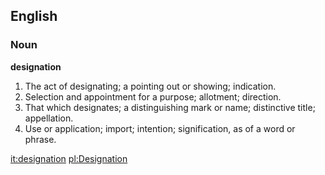 ==English==

===Noun===

'''designation'''

#The act of designating; a pointing out or showing; indication.
#Selection and appointment for a purpose; allotment; direction.
#That which designates; a distinguishing mark or name; distinctive title; appellation.
#Use or application; import; intention; signification, as of a word or phrase.

[[it:designation]]
[[pl:Designation]]